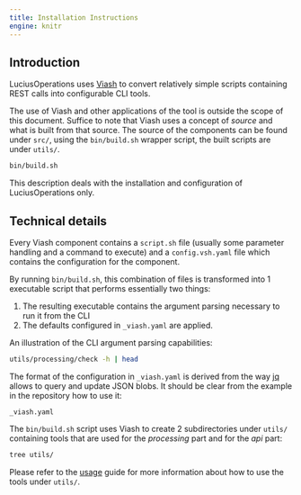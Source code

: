 ```yaml
---
title: Installation Instructions
engine: knitr
---
```


## Introduction

LuciusOperations uses [Viash](https://viash.io) to convert relatively simple scripts containing REST calls into configurable CLI tools.

The use of Viash and other applications of the tool is outside the scope of this document. Suffice to note that Viash uses a concept of _source_ and what is built from that source. The source of the components can be found under `src/`, using the `bin/build.sh` wrapper script, the built scripts are under `utils/`.

```sh
bin/build.sh
```

::: {.callout-note}
This description deals with the installation and configuration of LuciusOperations only.
:::

## Technical details

Every Viash component contains a `script.sh` file (usually some parameter handling and a command to execute) and a `config.vsh.yaml` file which contains the configuration for the component.

By running `bin/build.sh`, this combination of files is transformed into 1 executable script that performs essentially two things:

1. The resulting executable contains the argument parsing necessary to run it from the CLI
2. The defaults configured in `_viash.yaml` are applied.

An illustration of the CLI argument parsing capabilities:

```sh
utils/processing/check -h | head
```
The format of the configuration in `_viash.yaml` is derived from the way [jq](https://stedolan.github.io/jq/) allows to query and update JSON blobs. It should be clear from the example in the repository how to use it:

```embed
_viash.yaml
```

The `bin/build.sh` script uses Viash to create 2 subdirectories under `utils/` containing tools that are used for the _processing_ part and for the _api_ part:

```sh
tree utils/
```

Please refer to the [usage](usage.html) guide for more information about how to use the tools under `utils/`.
